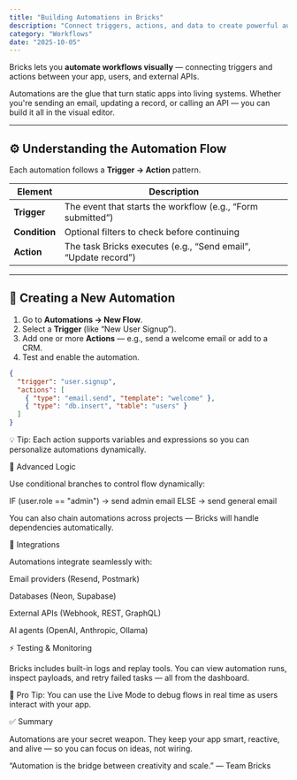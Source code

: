 ```yaml
---
title: "Building Automations in Bricks"
description: "Connect triggers, actions, and data to create powerful automations without code."
category: "Workflows"
date: "2025-10-05"
---
```


Bricks lets you **automate workflows visually** — connecting triggers and actions between your app, users, and external APIs.

Automations are the glue that turn static apps into living systems. Whether you're sending an email, updating a record, or calling an API — you can build it all in the visual editor.

---

## ⚙️ Understanding the Automation Flow

Each automation follows a **Trigger → Action** pattern.

| Element       | Description                                                    |
| ------------- | -------------------------------------------------------------- |
| **Trigger**   | The event that starts the workflow (e.g., “Form submitted”)    |
| **Condition** | Optional filters to check before continuing                    |
| **Action**    | The task Bricks executes (e.g., “Send email”, “Update record”) |

---

## 🧩 Creating a New Automation

1. Go to **Automations → New Flow**.
2. Select a **Trigger** (like “New User Signup”).
3. Add one or more **Actions** — e.g., send a welcome email or add to a CRM.
4. Test and enable the automation.

```json
{
  "trigger": "user.signup",
  "actions": [
    { "type": "email.send", "template": "welcome" },
    { "type": "db.insert", "table": "users" }
  ]
}
```

💡 Tip: Each action supports variables and expressions so you can personalize automations dynamically.

🧠 Advanced Logic

Use conditional branches to control flow dynamically:

IF (user.role == "admin") → send admin email
ELSE → send general email

You can also chain automations across projects — Bricks will handle dependencies automatically.

🔌 Integrations

Automations integrate seamlessly with:

Email providers (Resend, Postmark)

Databases (Neon, Supabase)

External APIs (Webhook, REST, GraphQL)

AI agents (OpenAI, Anthropic, Ollama)

⚡ Testing & Monitoring

Bricks includes built-in logs and replay tools.
You can view automation runs, inspect payloads, and retry failed tasks — all from the dashboard.

🚀 Pro Tip: You can use the Live Mode to debug flows in real time as users interact with your app.

✅ Summary

Automations are your secret weapon.
They keep your app smart, reactive, and alive — so you can focus on ideas, not wiring.

“Automation is the bridge between creativity and scale.” — Team Bricks
